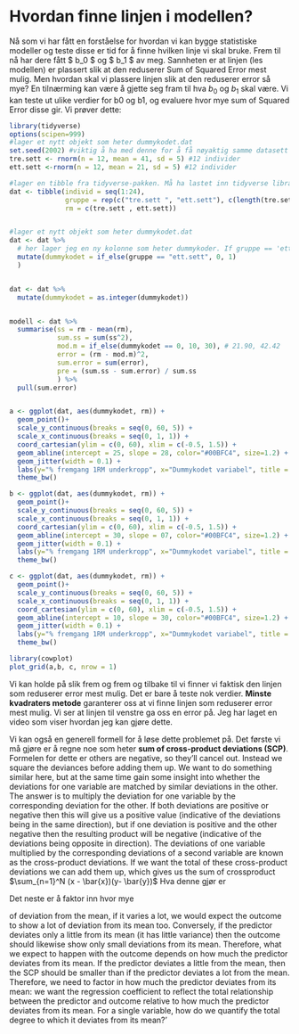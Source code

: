 # Hvordan finne linjen i modellen?
Nå som vi har fått en forståelse for hvordan vi kan bygge statistiske modeller og teste disse er tid for å finne hvilken linje vi skal bruke. Frem til nå har dere fått $ b_0 $ og $ b_1 $ av meg. Sannheten er at linjen (les modellen) er plassert slik at den reduserer Sum of Squared Error mest mulig. Men hvordan skal vi plassere linjen slik at den reduserer error så mye? En tilnærming kan være å gjette seg fram til hva $b_0$ og $b_1$ skal være. Vi kan teste ut ulike verdier for b0 og b1, og evaluere hvor mye sum of Squared Error disse gir. Vi prøver dette:


```r
library(tidyverse)
options(scipen=999)
#lager et nytt objekt som heter dummykodet.dat
set.seed(2002) #viktig å ha med denne for å få nøyaktig samme datasett
tre.sett <- rnorm(n = 12, mean = 41, sd = 5) #12 individer
ett.sett <-rnorm(n = 12, mean = 21, sd = 5) #12 individer

#lager en tibble fra tidyverse-pakken. Må ha lastet inn tidyverse library(tidyverse) i scriptfilen
dat <- tibble(individ = seq(1:24),
              gruppe = rep(c("tre.sett ", "ett.sett"), c(length(tre.sett), length(ett.sett))),
              rm = c(tre.sett , ett.sett))


#lager et nytt objekt som heter dummykodet.dat
dat <- dat %>%
  # her lager jeg en ny kolonne som heter dummykoder. If gruppe == 'ett.sett', gi verdien 0, else gi de 1.
  mutate(dummykodet = if_else(gruppe == "ett.sett", 0, 1)
  )


dat <- dat %>%
  mutate(dummykodet = as.integer(dummykodet))


modell <- dat %>%
  summarise(ss = rm - mean(rm),
            sum.ss = sum(ss^2),
            mod.m = if_else(dummykodet == 0, 10, 30), # 21.90, 42.42
            error = (rm - mod.m)^2,
            sum.error = sum(error),
            pre = (sum.ss - sum.error) / sum.ss
            ) %>%
  pull(sum.error)


a <- ggplot(dat, aes(dummykodet, rm)) +
  geom_point()+
  scale_y_continuous(breaks = seq(0, 60, 5)) +
  scale_x_continuous(breaks = seq(0, 1, 1)) +
  coord_cartesian(ylim = c(0, 60), xlim = c(-0.5, 1.5)) +
  geom_abline(intercept = 25, slope = 28, color="#00BFC4", size=1.2) +
  geom_jitter(width = 0.1) + 
  labs(y="% fremgang 1RM underkropp", x="Dummykodet variabel", title = "b0=25, b1=28", subtitle = "SSM=3328.39") +
  theme_bw()

b <- ggplot(dat, aes(dummykodet, rm)) +
  geom_point()+
  scale_y_continuous(breaks = seq(0, 60, 5)) +
  scale_x_continuous(breaks = seq(0, 1, 1)) +
  coord_cartesian(ylim = c(0, 60), xlim = c(-0.5, 1.5)) +
  geom_abline(intercept = 30, slope = 07, color="#00BFC4", size=1.2) +
  geom_jitter(width = 0.1) + 
  labs(y="% fremgang 1RM underkropp", x="Dummykodet variabel", title = "b0=30, b1=7", subtitle = "SSM=16562.32") +
  theme_bw()

c <- ggplot(dat, aes(dummykodet, rm)) +
  geom_point()+
  scale_y_continuous(breaks = seq(0, 60, 5)) +
  scale_x_continuous(breaks = seq(0, 1, 1)) +
  coord_cartesian(ylim = c(0, 60), xlim = c(-0.5, 1.5)) +
  geom_abline(intercept = 10, slope = 30, color="#00BFC4", size=1.2) +
  geom_jitter(width = 0.1) + 
  labs(y="% fremgang 1RM underkropp", x="Dummykodet variabel", title = "b0=10, b1=30", subtitle = "SSM=4268.063") +
  theme_bw()

library(cowplot)
plot_grid(a,b, c, nrow = 1)


```
Vi kan holde på slik frem og frem og tilbake til vi finner vi faktisk den linjen som reduserer error mest mulig. Det er bare å teste nok verdier. **Minste kvadraters metode** garanterer oss at vi finne linjen som reduserer error mest mulig. Vi ser at linjen til venstre ga oss en error på. Jeg har laget en video som viser hvordan jeg kan gjøre dette.

Vi kan også en generell formell for å løse dette problemet på. Det første vi må gjøre er å regne noe som heter **sum of cross-product deviations (SCP)**. Formelen for dette er others are negative, so they’ll cancel out. Instead we
square the deviances before adding them up. We want to do something similar here, but at the
same time gain some insight into whether the deviations for one variable are matched by similar
deviations in the other. The answer is to multiply the deviation for one variable by the corresponding
deviation for the other. If both deviations are positive or negative then this will give us
a positive value (indicative of the deviations being in the same direction), but if one deviation is
positive and the other negative then the resulting product will be negative (indicative of the
deviations being opposite in direction). The deviations of one variable multiplied by the corresponding
deviations of a second variable are known as the cross-product deviations. If we want
the total of these cross-product deviations we can add them up, which gives us the sum of crossproduct
 $\sum_{n=1}^N (x - \bar{x})(y- \bar{y})$ Hva denne gjør er 
 
 
 Det neste er å faktor inn hvor mye 
 
 
 
 of deviation from the mean, if it varies a lot, we would expect the outcome
to show a lot of deviation from its mean too. Conversely, if the predictor deviates only a little from
its mean (it has little variance) then the outcome should likewise show only small deviations from
its mean. Therefore, what we expect to happen with the outcome depends on how much the predictor
deviates from its mean. If the predictor deviates a little from the mean, then the SCP should be
smaller than if the predictor deviates a lot from the mean. Therefore, we need to factor in how much
the predictor deviates from its mean: we want the regression coefficient to reflect the total relationship
between the predictor and outcome relative to how much the predictor deviates from its mean.
For a single variable, how do we quantify the total degree to which it deviates from its mean?’
 













